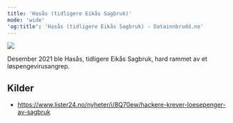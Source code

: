 ```yaml
---
title: 'Hasås (tidligere Eikås Sagbruk)'
mode: 'wide'
'og:title': 'Hasås (tidligere Eikås Sagbruk) - Datainnbrudd.no'
---
```


<Frame>
<img src="/images/hasas.png" noZoom/>
</Frame>

Desember 2021 ble Hasås, tidligere Eikås Sagbruk,  hard rammet av et løspengevirusangrep.



## Kilder
- https://www.lister24.no/nyheter/i/8Q70ew/hackere-krever-loesepenger-av-sagbruk
